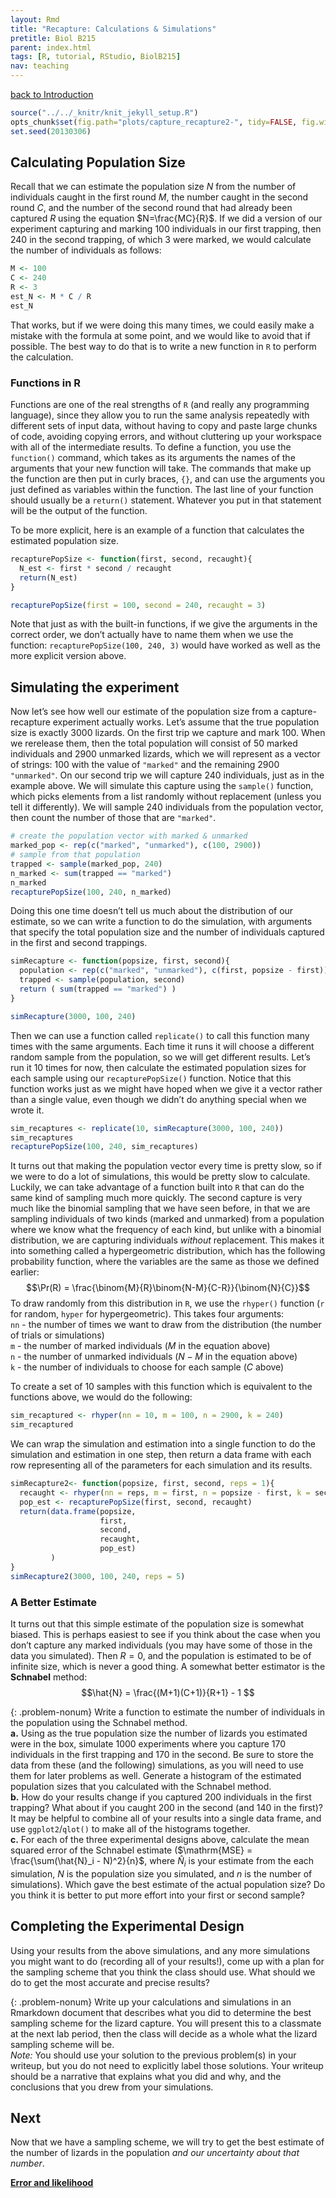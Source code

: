 ```yaml
---
layout: Rmd
title: "Recapture: Calculations & Simulations"
pretitle: Biol B215
parent: index.html
tags: [R, tutorial, RStudio, BiolB215]
nav: teaching
---
```


[back to Introduction](capture_recapture.html)

```r
source("../../_knitr/knit_jekyll_setup.R")
opts_chunk$set(fig.path="plots/capture_recapture2-", tidy=FALSE, fig.width=6.5, fig.height=5, cache=TRUE, cache.extra=rand_seed)
set.seed(20130306)
```

## Calculating Population Size
Recall that we can estimate the population size $N$ from the number of individuals caught in the first round $M$, the number caught in the second round $C$, and the number of the second round that had already been captured $R$ using the equation $N=\frac{MC}{R}$. If we did a version of our experiment capturing and marking 100 individuals in our first trapping, then 240 in the second trapping, of which 3 were marked, we would calculate the number of individuals as follows:
```r
M <- 100
C <- 240
R <- 3
est_N <- M * C / R
est_N
```
That works, but if we were doing this many times, we could easily make a mistake with the formula at some point, and we would like to avoid that if possible. The best way to do that is to write a new function in `R` to perform the calculation. 

### Functions in R
Functions are one of the real strengths of `R` (and really any programming language), since they allow you to run the same analysis repeatedly with different sets of input data, without having to copy and paste large chunks of code, avoiding copying errors, and without cluttering up your workspace with all of the intermediate results. To define a function, you use the `function()` command, which takes as its arguments the names of the arguments that your new function will take. The commands that make up the function are then put in curly braces, `{}`, and can use the arguments you just defined as variables within the function. The last line of your function should usually be a `return()` statement. Whatever you put in that statement will be the output of the function.

To be more explicit, here is an example of a function that calculates the estimated population size. 

```r
recapturePopSize <- function(first, second, recaught){
  N_est <- first * second / recaught
  return(N_est)
}

recapturePopSize(first = 100, second = 240, recaught = 3)
```

Note that just as with the built-in functions, if we give the arguments in the correct order, we don't actually have to name them when we use the function: `recapturePopSize(100, 240, 3)` would have worked as well as the more explicit version above.

## Simulating the experiment
Now let's see how well our estimate of the population size from a capture-recapture experiment actually works. Let's assume that the true population size is exactly 3000 lizards. On the first trip we capture and mark 100. When we rerelease them, then the total population will consist of 50 marked individuals and 2900 unmarked lizards, which we will represent as a vector of strings: 100 with the value of `"marked"` and the remaining 2900 `"unmarked"`. On our second trip we will capture 240 individuals, just as in the example above. We will simulate this capture using the `sample()` function, which picks elements from a list randomly without replacement (unless you tell it differently). We will sample 240 individuals from the population vector, then count the number of those that are `"marked"`.

```r
# create the population vector with marked & unmarked 
marked_pop <- rep(c("marked", "unmarked"), c(100, 2900))
# sample from that population
trapped <- sample(marked_pop, 240)
n_marked <- sum(trapped == "marked")
n_marked
recapturePopSize(100, 240, n_marked)
```

Doing this one time doesn't tell us much about the distribution of our estimate, so we can write a function to do the simulation, with arguments that specify the total population size and the number of individuals captured in the first and second trappings. 
```r
simRecapture <- function(popsize, first, second){
  population <- rep(c("marked", "unmarked"), c(first, popsize - first))
  trapped <- sample(population, second)
  return ( sum(trapped == "marked") )
}

simRecapture(3000, 100, 240)
```
Then we can use a function called `replicate()` to call this function many times with the same arguments. Each time it runs it will choose a different random sample from the population, so we will get different results. Let's run it  10 times for now, then calculate the estimated population sizes for each sample using our `recapturePopSize()` function. Notice that this function works just as we might have hoped when we give it a vector rather than a single value, even though we didn't do anything special when we wrote it. 
```r
sim_recaptures <- replicate(10, simRecapture(3000, 100, 240))
sim_recaptures
recapturePopSize(100, 240, sim_recaptures)
```


It turns out that making the population vector every time is pretty slow, so if we were to do a lot of simulations, this would be pretty slow to calculate. Luckily, we can take advantage of a function built into `R` that can do the same kind of sampling much more quickly. The second capture is very much like the binomial sampling that we have seen before, in that we are sampling individuals of two kinds (marked and unmarked) from a population where we know what the frequency of each kind, but unlike with a binomial distribution, we are capturing individuals *without* replacement. This makes it into something called a hypergeometric distribution, which has the following probability function, where the variables are the same as those we defined earlier:
$$\Pr(R) = \frac{\binom{M}{R}\binom{N-M}{C-R}}{\binom{N}{C}}$$
To draw randomly from this distribution in `R`, we use the `rhyper()` function (`r` for random, `hyper` for hypergeometric). This takes four arguments:  
`nn` - the number of times we want to draw from the distribution (the number of trials or simulations)  
`m` - the number of marked individuals ($M$ in the equation above)  
`n` - the number of unmarked individuals ($N-M$ in the equation above)  
`k` - the number of individuals to choose for each sample ($C$ above)  

To create a set of 10 samples with this function which is equivalent to the functions above, we would do the following:
```r
sim_recaptured <- rhyper(nn = 10, m = 100, n = 2900, k = 240)
sim_recaptured
```

We can wrap the simulation and estimation into a single function to do the simulation and estimation in one step, then return a data frame with each row representing all of the parameters for each simulation and its results.

```r
simRecapture2<- function(popsize, first, second, reps = 1){
  recaught <- rhyper(nn = reps, m = first, n = popsize - first, k = second)
  pop_est <- recapturePopSize(first, second, recaught)
  return(data.frame(popsize, 
                    first, 
                    second, 
                    recaught, 
                    pop_est)
         )
}
simRecapture2(3000, 100, 240, reps = 5)
```

### A Better Estimate
It turns out that this simple estimate of the population size is somewhat biased. This is perhaps easiest to see if you think about the case when you don't capture any marked individuals (you may have some of those in the data you simulated). Then $R = 0$, and the population is estimated to be of infinite size, which is never a good thing. A somewhat better estimator is the **Schnabel** method: 
$$\hat{N} = \frac{(M+1)(C+1)}{R+1} - 1 $$

{: .problem-nonum}
Write a function to estimate the number of individuals in the population using the Schnabel method.  
**a.**  Using as the true population size the number of lizards you estimated were in the box, simulate 1000 experiments where you capture 170 individuals in the first trapping and 170 in the second. Be sure to store the data from these (and the following) simulations, as you will need to use them for later problems as well. Generate a histogram of the estimated population sizes that you calculated with the Schnabel method.  
**b.**  How do your results change if you captured 200 individuals in the first trapping? What about if you caught 200 in the second (and 140 in the first)? It may be helpful to combine all of your results into a single data frame, and use `ggplot2`/`qlot()` to make all of the histograms together.  
**c.**  For each of the three experimental designs above, calculate the mean squared error of the Schnabel estimate ($\mathrm{MSE} = \frac{\sum(\hat{N}_i - N)^2}{n}$, where $\hat{N}_i$ is your estimate from the each simulation, $N$ is the population size you simulated, and $n$ is the number of simulations). Which gave the best estimate of the actual population size? Do you think it is better to put more effort into your first or second sample?  


## Completing the Experimental Design
Using your results from the above simulations, and any more simulations you might want to do (recording all of your results!), come up with a plan for the sampling scheme that you think the class should use. What should we do to get the most accurate and precise results?

{: .problem-nonum}
Write up your calculations and simulations in an Rmarkdown document that describes what you did to determine the best sampling scheme for the lizard capture. You will present this to a classmate at the next lab period, then the class will decide as a whole what the lizard sampling scheme will be.   
*Note:* You should use your solution to the previous problem(s) in your writeup, but you do not need to explicitly label those solutions. Your writeup should be a narrative that explains what you did and why, and the conclusions that you drew from your simulations.

## Next
Now that we have a sampling scheme, we will try to get the best estimate of the number of lizards in the population *and our uncertainty about that number*.

**[Error and likelihood](capture_recapture3.html)**
